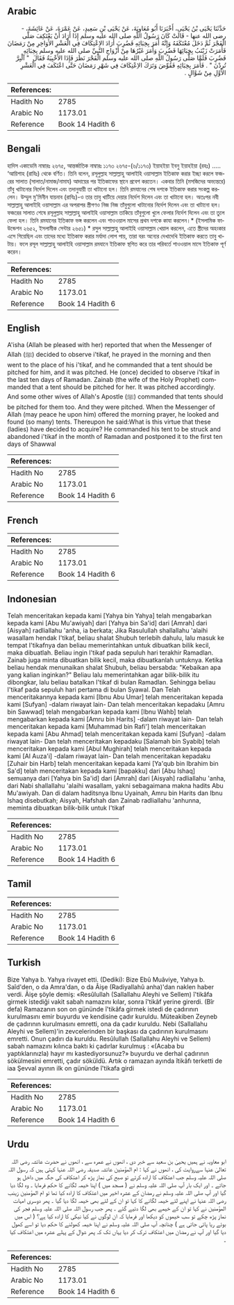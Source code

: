 ## Arabic


<div dir="rtl" lang="ar" style={{fontSize:'larger',backgroundColor:'#f8f9fa',padding:20}}>
حَدَّثَنَا يَحْيَى بْنُ يَحْيَى، أَخْبَرَنَا أَبُو مُعَاوِيَةَ، عَنْ يَحْيَى بْنِ سَعِيدٍ، عَنْ عَمْرَةَ، عَنْ عَائِشَةَ، - رضى الله عنها - قَالَتْ كَانَ رَسُولُ اللَّهِ صلى الله عليه وسلم إِذَا أَرَادَ أَنْ يَعْتَكِفَ صَلَّى الْفَجْرَ ثُمَّ دَخَلَ مُعْتَكَفَهُ وَإِنَّهُ أَمَرَ بِخِبَائِهِ فَضُرِبَ أَرَادَ الاِعْتِكَافَ فِي الْعَشْرِ الأَوَاخِرِ مِنْ رَمَضَانَ فَأَمَرَتْ زَيْنَبُ بِخِبَائِهَا فَضُرِبَ وَأَمَرَ غَيْرُهَا مِنْ أَزْوَاجِ النَّبِيِّ صلى الله عليه وسلم بِخِبَائِهِ فَضُرِبَ فَلَمَّا صَلَّى رَسُولُ اللَّهِ صلى الله عليه وسلم الْفَجْرَ نَظَرَ فَإِذَا الأَخْبِيَةُ فَقَالَ ‏ "‏ آلْبِرَّ تُرِدْنَ ‏"‏ ‏.‏ فَأَمَرَ بِخِبَائِهِ فَقُوِّضَ وَتَرَكَ الاِعْتِكَافَ فِي شَهْرِ رَمَضَانَ حَتَّى اعْتَكَفَ فِي الْعَشْرِ الأَوَّلِ مِنْ شَوَّالٍ ‏.‏
</div>
<div style={{backgroundColor:'#f8f9fa',padding:20, marginBottom: 10}}><table> <thead> <tr> <th>References:</th> <th></th> </tr> </thead> <tbody><tr><td>Hadith No</td><td>2785</td></tr><tr><td>Arabic No</td><td>1173.01</td></tr><tr><td>Reference</td><td>Book 14 Hadith 6</td></tr></tbody></table></div>

## Bengali


<div dir="ltr" lang="bn" style={{fontSize:'larger',backgroundColor:'#f8f9fa',padding:20}}>
হাদিস একাডেমি নাম্বারঃ ২৬৭৫, আন্তর্জাতিক নাম্বারঃ ১১৭৩ ২৬৭৫-(৬/১১৭৩) ইয়াহইয়া ইবনু ইয়াহইয়া (রহঃ) ..... ‘আয়িশাহ (রাযিঃ) থেকে বর্ণিত। তিনি বলেন, রসূলুল্লাহ সাল্লাল্লাহু আলাইহি ওয়াসাল্লাম ইতিকাফ করার ইচ্ছা করলে ফজরের সালাত (সালাত/নামাজ/নামায) আদায়ের পর ইতিকাফের স্থানে প্রবেশ করতেন। একবার তিনি (মসজিদের অভ্যন্তরে) তাঁবু খাটানোর নির্দেশ দিলেন এবং তদানুযায়ী তা খাটানো হল। তিনি রমযানের শেষ দশকে ইতিকাফ করার সংকল্প করলেন। উম্মুল মু'মিনীন যায়নাব (রাযিঃ)-ও তার তাবু খাটিয়ে দেয়ার নির্দেশ দিলেন এবং তা খাটানো হল। অতঃপর নবী সাল্লাল্লাহু আলাইহি ওয়াসাল্লাম এর অপরাপর স্ত্রীগণও নিজ নিজ তাঁবুগুলো খাটানোর নির্দেশ দিলেন এবং তা খাটানো হল। ফজরের সালাত শেষে রসূলুল্লাহ সাল্লাল্লাহু আলাইহি ওয়াসাল্লাম তাকিয়ে তাঁবুগুলো খুলে ফেলার নির্দেশ দিলেন এবং তা তুলে ফেলা হল। তিনি রমযানের ইতিকাফ ভঙ্গ করলেন এবং শাওওয়াল মাসের প্রথম দশকে কাযা করলেন।* (ইসলামিক ফাউন্ডেশন ২৬৫২, ইসলামীক সেন্টার ২৬৫১) * রসুল সাল্লাল্লাহু আলাইহি ওয়াসাল্লাম খেয়াল করলেন, এতে স্ত্রীদের অহংকার এসে গিয়েছিল এবং তাদের মধ্যে ইতিকাফ করার মর্যাদা লোপ পায়, তারা বরং অন্যের দেখাদেখি ইতিকাফ করতে তাবু খাটায়। ফলে রসূল সাল্লাল্লাহু আলাইহি ওয়াসাল্লাম রমযানে ইতিকাফ স্থগিত করে তার পরিবর্তে শাওওয়াল মাসে ইতিকাফ পূর্ণ করেন।
</div>
<div style={{backgroundColor:'#f8f9fa',padding:20, marginBottom: 10}}><table> <thead> <tr> <th>References:</th> <th></th> </tr> </thead> <tbody><tr><td>Hadith No</td><td>2785</td></tr><tr><td>Arabic No</td><td>1173.01</td></tr><tr><td>Reference</td><td>Book 14 Hadith 6</td></tr></tbody></table></div>

## English


<div dir="ltr" lang="en" style={{fontSize:'larger',backgroundColor:'#f8f9fa',padding:20}}>
A'isha (Allah be pleased with her) reported that when the Messenger of Allah (ﷺ) decided to observe i'tikaf, he prayed in the morning and then went to the place of his i'tikaf, and he commanded that a tent should be pitched for him, and it was pitched. He (once) decided to observe i'tikaf in the last ten days of Ramadan. Zainab (the wife of the Holy Prophet) commanded that a tent should be pitched for her. It was pitched accordingly. And some other wives of Allah's Apostle (ﷺ) commanded that tents should be pitched for them too. And they were pitched. When the Messenger of Allah (may peace he upon him) offered the morning prayer, he looked and found (so many) tents. Thereupon he said:What is this virtue that these (ladies) have decided to acquire? He commanded his tent to be struck and abandoned i'tikaf in the month of Ramadan and postponed it to the first ten days of Shawwal
</div>
<div style={{backgroundColor:'#f8f9fa',padding:20, marginBottom: 10}}><table> <thead> <tr> <th>References:</th> <th></th> </tr> </thead> <tbody><tr><td>Hadith No</td><td>2785</td></tr><tr><td>Arabic No</td><td>1173.01</td></tr><tr><td>Reference</td><td>Book 14 Hadith 6</td></tr></tbody></table></div>

## French


<div dir="ltr" lang="fr" style={{fontSize:'larger',backgroundColor:'#f8f9fa',padding:20}}>

</div>
<div style={{backgroundColor:'#f8f9fa',padding:20, marginBottom: 10}}><table> <thead> <tr> <th>References:</th> <th></th> </tr> </thead> <tbody><tr><td>Hadith No</td><td>2785</td></tr><tr><td>Arabic No</td><td>1173.01</td></tr><tr><td>Reference</td><td>Book 14 Hadith 6</td></tr></tbody></table></div>

## Indonesian


<div dir="ltr" lang="id" style={{fontSize:'larger',backgroundColor:'#f8f9fa',padding:20}}>
Telah menceritakan kepada kami [Yahya bin Yahya] telah mengabarkan kepada kami [Abu Mu'awiyah] dari [Yahya bin Sa'id] dari [Amrah] dari [Aisyah] radliallahu 'anha, ia berkata; Jika Rasulullah shallallahu 'alaihi wasallam hendak I'tikaf, beliau shalat Shubuh terlebih dahulu, lalu masuk ke tempat I'tikafnya dan beliau memerintahkan untuk dibuatkan bilik kecil, maka dibuatlah. Beliau ingin I'tikaf pada sepuluh hari terakhir Ramadlan. Zainab juga minta dibuatkan bilik kecil, maka dibuatkanlah untuknya. Ketika beliau hendak menunaikan shalat Shubuh, beliau bersabda: "Kebaikan apa yang kalian inginkan?" Beliau lalu memerintahkan agar bilik-bilik itu dibongkar, lalu beliau batalkan I'tikaf di bulan Ramadlan. Sehingga beliau I'tikaf pada sepuluh hari pertama di bulan Syawal. Dan Telah menceritakannya kepada kami [Ibnu Abu Umar] telah menceritakan kepada kami [Sufyan] -dalam riwayat lain- Dan telah menceritakan kepadaku [Amru bin Sawwad] telah mengabarkan kepada kami [Ibnu Wahb] telah mengabarkan kepada kami [Amru bin Harits] -dalam riwayat lain- Dan telah menceritakan kepada kami [Muhammad bin Rafi'] telah menceritakan kepada kami [Abu Ahmad] telah menceritakan kepada kami [Sufyan] -dalam riwayat lain- Dan telah menceritakan kepadaku [Salamah bin Syabib] telah menceritakan kepada kami [Abul Mughirah] telah menceritakan kepada kami [Al Auza'i] -dalam riwayat lain- Dan telah menceritakan kepadaku [Zuhair bin Harb] telah menceritakan kepada kami [Ya'qub bin Ibrahim bin Sa'd] telah menceritakan kepada kami [bapakku] dari [Abu Ishaq] semuanya dari [Yahya bin Sa'id] dari [Amrah] dari [Aisyah] radliallahu 'anha, dari Nabi shallallahu 'alaihi wasallam, yakni sebagaimana makna hadits Abu Mu'awiyah. Dan di dalam haditsnya Ibnu Uyainah, Amru bin Harits dan Ibnu Ishaq disebutkah; Aisyah, Hafshah dan Zainab radliallahu 'anhunna, meminta dibuatkan bilik-bilik untuk I'tikaf
</div>
<div style={{backgroundColor:'#f8f9fa',padding:20, marginBottom: 10}}><table> <thead> <tr> <th>References:</th> <th></th> </tr> </thead> <tbody><tr><td>Hadith No</td><td>2785</td></tr><tr><td>Arabic No</td><td>1173.01</td></tr><tr><td>Reference</td><td>Book 14 Hadith 6</td></tr></tbody></table></div>

## Tamil


<div dir="ltr" lang="ta" style={{fontSize:'larger',backgroundColor:'#f8f9fa',padding:20}}>

</div>
<div style={{backgroundColor:'#f8f9fa',padding:20, marginBottom: 10}}><table> <thead> <tr> <th>References:</th> <th></th> </tr> </thead> <tbody><tr><td>Hadith No</td><td>2785</td></tr><tr><td>Arabic No</td><td>1173.01</td></tr><tr><td>Reference</td><td>Book 14 Hadith 6</td></tr></tbody></table></div>

## Turkish


<div dir="ltr" lang="tr" style={{fontSize:'larger',backgroundColor:'#f8f9fa',padding:20}}>
Bize Yahya b. Yahya rivayet etti. (Dediki): Bize Ebû Muâviye, Yahya b. Saîd'den, o da Amra'dan, o da Âişe (Radiyallahû anha)'dan naklen haber verdi. Âişe şöyle demiş: «Resûlullah (Sallallahu Aleyhi ve Sellem) î'tikâfa girmek istediği vakit sabah namazını kılar, sonra î'tikâf yerine girerdi. (Bîr defa) Ramazanın son on gününde î'tikâfa girmek istedi de çadırının kurulmasını emir buyurdu ve kendisine çadır kuruldu. Müteakiben Zeyneb de çadırının kurulmasını emretti, ona da çadır kuruldu. Nebi (Sallallahu Aleyhi ve Sellem)'in zevcelerinden bir başkası da çadırının kurulmasını emretti. Onun çadırı da kuruldu. Resûlullah (Sallallahu Aleyhi ve Sellem) sabah namazını kılınca baktı ki çadırlar kurulmuş : «(Acaba bu yaptıklarınızla) hayır mı kastediyorsunuz?» buyurdu ve derhal çadırının sökülmesini emretti, çadır söküldü. Artık o ramazan ayında îtikâfı terketti de iaa Şevval ayının ilk on gününde î'tikafa girdi
</div>
<div style={{backgroundColor:'#f8f9fa',padding:20, marginBottom: 10}}><table> <thead> <tr> <th>References:</th> <th></th> </tr> </thead> <tbody><tr><td>Hadith No</td><td>2785</td></tr><tr><td>Arabic No</td><td>1173.01</td></tr><tr><td>Reference</td><td>Book 14 Hadith 6</td></tr></tbody></table></div>

## Urdu


<div dir="rtl" lang="ur" style={{fontSize:'larger',backgroundColor:'#f8f9fa',padding:20}}>
ابو معاویہ نے ہمیں یحییٰ بن سعید سے خبر دی ، انھوں نے عمرہ سے ، انھوں نے حضرت عائشہ رضی اللہ تعالیٰ عنہا سےروایت کی ، انھوں نے کہا : ام المؤمنین عائشہ صدیقہ رضی اللہ عنہا کہتی ہیں کہ رسول اللہ صلی اللہ علیہ وسلم جب اعتکاف کا ارادہ کرتے تو صبح کی نماز پڑھ کر اعتکاف کی جگہ میں داخل ہو جاتے ۔ اور ایک بار آپ صلی اللہ علیہ وسلم نے ( مسجد میں ) اپنا خیمہ لگانے کا حکم فرمایا ۔ وہ لگا دیا گیا اور آپ صلی اللہ علیہ وسلم نے رمضان کے عشرہ اخیر میں اعتکاف کا ارادہ کیا تھا تو ام المؤمنین زینب رضی اللہ عنہا نے اپنے لئے خیمہ لگانے کا کہا تو ان کے لئے بھی خیمہ لگا دیا گیا ۔ پھر دوسری امہات المؤمنین نے کہا تو ان کے خیمے بھی لگا دئیے گئے ۔ پھر جب رسول اللہ صلی اللہ علیہ وسلم فجر کی نماز پڑھ چکے تو سب خیموں کو دیکھا اور فرمایا کہ ان لوگوں نے کیا نیکی کا ارادہ کیا ہے؟ ( اس میں بوئے ریا پائی جاتی ہے ) چنانچہ آپ صلی اللہ علیہ وسلم نے اپنا خیمہ کھولنے کا حکم دیا تو اسے کھول دیا گیا اور آپ نے رمضان میں اعتکاف ترک کر دیا یہاں تک کہ پھر شوال کے پہلے عشرہ میں اعتکاف کیا ۔
</div>
<div style={{backgroundColor:'#f8f9fa',padding:20, marginBottom: 10}}><table> <thead> <tr> <th>References:</th> <th></th> </tr> </thead> <tbody><tr><td>Hadith No</td><td>2785</td></tr><tr><td>Arabic No</td><td>1173.01</td></tr><tr><td>Reference</td><td>Book 14 Hadith 6</td></tr></tbody></table></div>